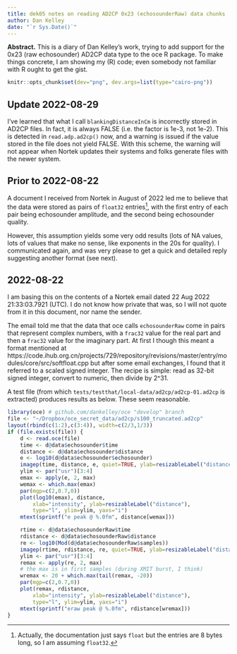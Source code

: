 ```yaml
---
title: dek05 notes on reading AD2CP 0x23 (echosounderRaw) data chunks
author: Dan Kelley
date: "`r Sys.Date()`"
---
```


**Abstract.** This is a diary of Dan Kelley's work, trying to add support for
the 0x23 (raw echosounder) AD2CP data type to the oce R package. To make things
concrete, I am showing my (R) code; even somebody not familiar with R ought to
get the gist.

```r
knitr::opts_chunk$set(dev="png", dev.args=list(type="cairo-png"))
```

## Update 2022-08-29

I've learned that what I call `blankingDistanceInCm` is incorrectly stored in
AD2CP files. In fact, it is always FALSE (i.e. the factor is 1e-3, not 1e-2).
This is detected in `read.adp.ad2cp()` now, and a warning is issued if the
value stored in the file does not yield FALSE.  With this scheme, the warning
will not appear when Nortek updates their systems and folks generate files with
the newer system.


## Prior to 2022-08-22

A document I received from Nortek in August of 2022 led me to believe that the
data were stored as pairs of `float32` entries^[Actually, the documentation
just says `float` but the entries are 8 bytes long, so I am assuming
`float32`.], with the first entry of each pair being echosounder amplitude, and
the second being echosounder quality.

However, this assumption yields some very odd results (lots of NA values, lots
of values that make no sense, like exponents in the 20s for quality).  I
communicated again, and was very please to get a quick and detailed reply
suggesting another format (see next).

## 2022-08-22

I am basing this on the contents of a Nortek email dated 22 Aug 2022
21:33:03.7921 (UTC).  I do not know how private that was, so I will not quote
from it in this document, nor name the sender.

The email told me that the data that oce calls `echosounderRaw` come in pairs
that represent complex numbers, with a `frac32` value for the real part and
then a `frac32` value for the imaginary part.  At first I though this meant a
format mentioned at
https://code.ihub.org.cn/projects/729/repository/revisions/master/entry/modules/core/src/softfloat.cpp
but after some email exchanges, I found that it referred to a scaled signed
integer.  The recipe is simple: read as 32-bit signed integer, convert to numeric, then divide by 2^31.

A test file (from which `tests/testthat/local-data/ad2cp/ad2cp-01.ad2cp` is
extracted) produces results as below.  These seem reasonable.

```r
library(oce) # github.com/dankelley/oce "develop" branch
file <- "~/Dropbox/oce_secret_data/ad2cp/s100_truncated.ad2cp"
layout(rbind(c(1:2),c(3:4)), width=c(2/3,1/3))
if (file.exists(file)) {
    d <- read.oce(file)
    time <- d@data$echosounder$time
    distance <- d@data$echosounder$distance
    e <- log10(d@data$echosounder$echosounder)
    imagep(time, distance, e, quiet=TRUE, ylab=resizableLabel("distance"))
    ylim <- par("usr")[3:4]
    emax <- apply(e, 2, max)
    wemax <- which.max(emax)
    par(mgp=c(2,0.7,0))
    plot(log10(emax), distance,
        xlab="intensity", ylab=resizableLabel("distance"),
        type="l", ylim=ylim, yaxs="i")
    mtext(sprintf("e peak @ %.0fm", distance[wemax]))

    rtime <- d@data$echosounderRaw$time
    rdistance <- d@data$echosounderRaw$distance
    re <- log10(Mod(d@data$echosounderRaw$samples))
    imagep(rtime, rdistance, re, quiet=TRUE, ylab=resizableLabel("distance"))
    ylim <- par("usr")[3:4]
    remax <- apply(re, 2, max)
    # the max is in first samples (during XMIT burst, I think)
    wremax <- 20 + which.max(tail(remax, -20))
    par(mgp=c(2,0.7,0))
    plot(remax, rdistance,
        xlab="intensity", ylab=resizableLabel("distance"),
        type="l", ylim=ylim, yaxs="i")
    mtext(sprintf("eraw peak @ %.0fm", rdistance[wremax]))
}
```


